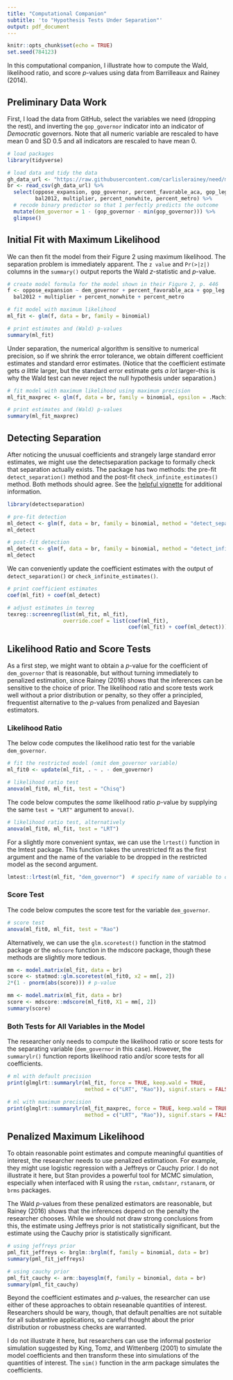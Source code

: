 ```yaml
---
title: "Computational Companion"
subtitle: 'to "Hypothesis Tests Under Separation"'
output: pdf_document
---
```


```r
knitr::opts_chunk$set(echo = TRUE)
set.seed(784123)
```

In this computational companion, I illustrate how to compute the Wald, likelihood ratio, and score $p$-values using data from Barrilleaux and Rainey (2014).

## Preliminary Data Work

First, I load the data from GitHub, select the variables we need (dropping the rest), and inverting the `gop_governor` indicator into an indicator of *Democratic* governors. Note that all numeric variable are rescaled to have mean 0 and SD 0.5 and all indicators are rescaled to have mean 0.

```r

# load packages
library(tidyverse)

# load data and tidy the data
gh_data_url <- "https://raw.githubusercontent.com/carlislerainey/need/master/Data/politics_and_need_rescale.csv"
br <- read_csv(gh_data_url) %>% 
  select(oppose_expansion, gop_governor, percent_favorable_aca, gop_leg, percent_uninsured, 
         bal2012, multiplier, percent_nonwhite, percent_metro) %>%
  # recode binary predictor so that 1 perfectly predicts the outcome
  mutate(dem_governor = 1 - (gop_governor - min(gop_governor))) %>%
  glimpse()
```

## Initial Fit with Maximum Likelihood

We can then fit the model from their Figure 2 using maximum likelihood. The separation problem is immediately apparent. The `z value` and `Pr(>|z|)` columns in the `summary()` output reports the Wald $z$-statistic and $p$-value.

```r
# create model formula for the model shown in their Figure 2, p. 446
f <- oppose_expansion ~ dem_governor + percent_favorable_aca + gop_leg + percent_uninsured + 
  bal2012 + multiplier + percent_nonwhite + percent_metro

# fit model with maximum likelihood
ml_fit <- glm(f, data = br, family = binomial)

# print estimates and (Wald) p-values
summary(ml_fit)
```

Under separation, the numerical algorithm is sensitive to numerical precision, so if we shrink the error tolerance, we obtain different coefficient estimates and standard error estimates. (Notice that the coefficient estimate gets *a little* larger, but the standard error estimate gets *a lot* larger--this is why the Wald test can never reject the null hypothesis under separation.)

```r
# fit model with maximum likelihood using maximum precision
ml_fit_maxprec <- glm(f, data = br, family = binomial, epsilon = .Machine$double.eps, maxit = 10^10)

# print estimates and (Wald) p-values
summary(ml_fit_maxprec)
```

## Detecting Separation

After noticing the unusual coefficients and strangely large standard error estimates, we might use the detectseparation package to formally check that separation actually exists. The package has two methods: the pre-fit `detect_separation()` method and the post-fit `check_infinite_estimates()` method. Both methods should agree. See the [helpful vignette](https://cran.r-project.org/web/packages/detectseparation/vignettes/separation.html) for additional information.

```r
library(detectseparation)

# pre-fit detection
ml_detect <- glm(f, data = br, family = binomial, method = "detect_separation")
ml_detect

# post-fit detection
ml_detect <- glm(f, data = br, family = binomial, method = "detect_infinite_estimates")
ml_detect
```

We can conveniently update the coefficient estimates with the output of `detect_separation()` or `check_infinite_estimates()`.

```r
# print coefficient estimates
coef(ml_fit) + coef(ml_detect)

# adjust estimates in texreg
texreg::screenreg(list(ml_fit, ml_fit), 
                  override.coef = list(coef(ml_fit),
                                       coef(ml_fit) + coef(ml_detect)))
```

## Likelihood Ratio and Score Tests

As a first step, we might want to obtain a $p$-value for the coefficient of `dem_governor` that is reasonable, but without turning immediately to penalized estimation, since Rainey (2016) shows that the inferences can be sensitive to the choice of prior. The likelihood ratio and score tests work well without a prior distribution or penalty, so they offer a principled, frequentist alternative to the $p$-values from penalized and Bayesian estimators.

### Likelihood Ratio

The below code computes the likelihood ratio test for the variable `dem_governor`.

```r
# fit the restricted model (omit dem_governor variable)
ml_fit0 <- update(ml_fit, . ~ . - dem_governor)

# likelihood ratio test
anova(ml_fit0, ml_fit, test = "Chisq")
```

The code below computes the *same* likelihood ratio $p$-value by supplying the same `test = "LRT"` argument to `anova()`.

```r
# likelihood ratio test, alternatively
anova(ml_fit0, ml_fit, test = "LRT")
```

For a slightly more convenient syntax, we can use the `lrtest()` function in the lmtest package. This function takes the unrestricted fit as the first argument and the name of the variable to be dropped in the restricted model as the second argument.

```r
lmtest::lrtest(ml_fit, "dem_governor")  # specify name of variable to omit in the restricted model
```

### Score Test

The code below computes the score test for the variable `dem_governor`. 

```r
# score test
anova(ml_fit0, ml_fit, test = "Rao")
```

Alternatively, we can use the `glm.scoretest()` function in the statmod package or the `mdscore` function in the mdscore package, though these methods are slightly more tedious.

```r
mm <- model.matrix(ml_fit, data = br)
score <- statmod::glm.scoretest(ml_fit0, x2 = mm[, 2])
2*(1 - pnorm(abs(score))) # p-value
```

```r
mm <- model.matrix(ml_fit, data = br)
score <- mdscore::mdscore(ml_fit0, X1 = mm[, 2])
summary(score)
```

### Both Tests for All Variables in the Model

The researcher only needs to compute the likelihood ratio or score tests for the separating variable (`dem_governor` in this case). However, the `summarylr()` function reports likelihood ratio and/or score tests for all coefficients. 

```r
# ml with default precision
print(glmglrt::summarylr(ml_fit, force = TRUE, keep.wald = TRUE, 
                         method = c("LRT", "Rao")), signif.stars = FALSE)

# ml with maximum precision
print(glmglrt::summarylr(ml_fit_maxprec, force = TRUE, keep.wald = TRUE, 
                         method = c("LRT", "Rao")), signif.stars = FALSE)
```

## Penalized Maximum Likelihood

To obtain reasonable point estimates and compute meaningful quantities of interest, the researcher needs to use penalized estimatioon. For example, they might use logistic regression with a Jeffreys or Cauchy prior. I do not illustrate it here, but Stan provides a powerful tool for MCMC simulation, especially when interfaced with R using the `rstan`, `cmdstanr`, `rstanarm`, or `brms` packages.

The Wald $p$-values from these penalized estimators are reasonable, but Rainey (2016) shows that the inferences depend on the penalty the researcher chooses. While we should not draw strong conclusions from this, the estimate using Jeffreys prior is not statistically significant, but the estimate using the Cauchy prior is statistically significant.

```r
# using jeffreys prior
pml_fit_jeffreys <- brglm::brglm(f, family = binomial, data = br)
summary(pml_fit_jeffreys)

# using cauchy prior
pml_fit_cauchy <- arm::bayesglm(f, family = binomial, data = br)
summary(pml_fit_cauchy)
```

Beyond the coefficient estimates and $p$-values, the researcher can use either of these approaches to obtain reseanable quantities of interest. Researchers should be wary, though, that default penalties are not suitable for all substantive applications, so careful thought about the prior distribution or robustness checks are warranted.

I do not illustrate it here, but researchers can use the informal posterior simulation suggested by King, Tomz, and Wittenberg (2001) to simulate the model coefficients and then transform these into simulations of the quantities of interest. The `sim()` function in the arm package simulates the coefficients. 


